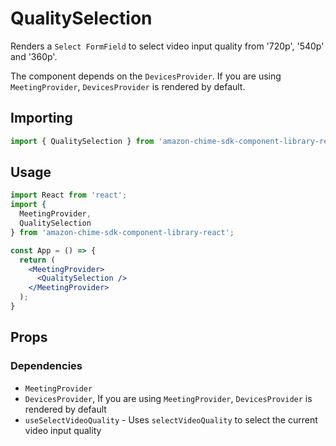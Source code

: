 
<Meta title="SDK Components/DeviceSelection/Camera/QualitySelection" />

# QualitySelection
Renders a `Select FormField` to select video input quality from '720p', '540p' and '360p'.

The component depends on the `DevicesProvider`. If you are using `MeetingProvider`, `DevicesProvider` is rendered by default.

## Importing
```javascript
import { QualitySelection } from 'amazon-chime-sdk-component-library-react';
```

## Usage

```jsx
import React from 'react';
import { 
  MeetingProvider,
  QualitySelection
} from 'amazon-chime-sdk-component-library-react';

const App = () => {
  return (
    <MeetingProvider>
      <QualitySelection />
    </MeetingProvider>
  );
}
```

## Props
<Props of={QualitySelection} />

### Dependencies

- `MeetingProvider`
- `DevicesProvider`, If you are using `MeetingProvider`, `DevicesProvider` is rendered by default
- `useSelectVideoQuality` - Uses `selectVideoQuality` to select the current video input quality

